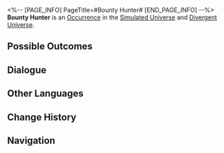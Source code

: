 <%-- [PAGE_INFO]
PageTitle=#Bounty Hunter#
[END_PAGE_INFO] --%>
{{Stub}}
{{Simulated Universe Event Infobox
|id            = 12001
|title         = 
|image         = Occurrence Default.png
|domains_su    = Unknown
|domains_swarm = Unknown
|domains_gng   = Unknown
|domains_du    = Unknown
|domains_und   = Unknown
|requirements  = 
|prev          = 
|next          = 
|characters    = 
|factions      = 
|order         = 085
|order_du      = 027
}}
'''Bounty Hunter''' is an [[Divergent Universe/Occurrence|Occurrence]] in the [[Simulated Universe]] and [[Divergent Universe]].

==Possible Outcomes==
{{Possible Outcomes
|choice_1 = Rip off his badge!
|result_1 = You condemn this on behalf of the Animal Welfare Association. Enter battle. After achieving victory, obtain 1 Blessing of 1- to 3-star rarity.
|path_1   = The Hunt
|modes_1  = swarm

|choice_2 = Buy his calfskin boots for cheap!
|result_2 = Spend 50 Cosmic Fragment(s) and buy 1 random Curio.
|path_2   = Elation
|modes_2  = swarm

|choice_3 = Get more "intelligence" from him.
|result_3 = Gain 4 random Curio(s), which may contain negative ones.
|path_3   = Erudition
|modes_3  = gng

|choice_4 = Get more "intelligence" from him.
|result_4 = Gain 3 random Curio(s), which may contain negative ones.
|modes_4  = und

|choice_5 = Get more "intelligence" from him.
|result_5 = Gain 5 random Curio(s), which may contain negative ones.
|modes_5  = du

|choice_6 = Give him the fur you're wearing.
|result_6 = Discard 1 Curio, and obtain 350 Cosmic Fragments.
|modes_6  = du,und

|choice_7 = Give him the fur you're wearing.
|result_7 = Discard 1 Curio, and obtain 200 Cosmic Fragments.
|modes_7  = su,swarm,gng

|choice_8 = Walk away.
|result_8 = You're not interested.

}}
<!--
==Gameplay Notes==
* 
-->
==Dialogue==
{{Dialogue Start}}
:{{tx}}
{{Dialogue End}}

==Other Languages==
{{Other Languages
|en   = Bounty Hunter
|zhs  = 赏金猎人
|zht  = 賞金獵人
|ja   = {{Rubi|賞金稼ぎ|しょうきんかせ}}
|ko   = 바운티 헌터
|es   = Cazarrecompensas
|fr   = Chasseur de primes
|ru   = Охотник за головами
|th   = นักล่าเงินรางวัล
|vi   = Thợ Săn Tiền Thưởng
|de   = Kopfgeldjäger
|id   = Pemburu Hadiah
|pt   = Caçador de Recompensas
}}

==Change History==
{{Change History|1.0}}

==Navigation==
{{Occurrence Navbox}}